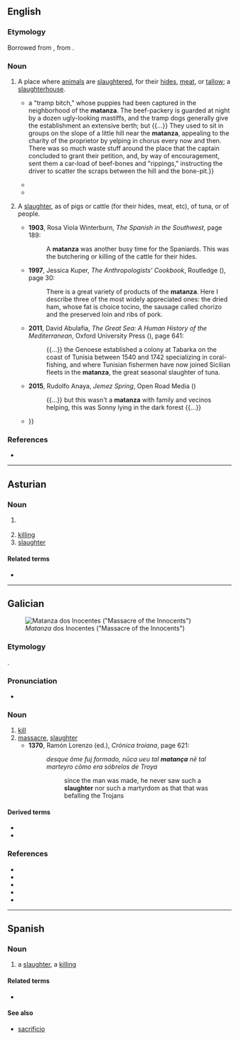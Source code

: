 ==English==

===Etymology===
Borrowed from {{bor|en|es|matanza||slaughter}}, from {{m|es|matar||to kill}}.

===Noun===
{{en-noun}}

# {{rfv-sense|en}} {{lb|en|US|especially|Western US}} A place where [[animal]]s are [[slaughter]]ed, for their [[hide]]s, [[meat]], or [[tallow]]; a [[slaughterhouse]].
#* {{quote-book|en|year=1882| title=Zoological Sketches|author=Felix Leopold Oswald | page=179| passage={{...}} a "tramp bitch," whose puppies had been captured in the neighborhood of the '''matanza'''. The beef-packery is guarded at night by a dozen ugly-looking mastiffs, and the tramp dogs generally give the establishment an extensive berth; but {{...}} They used to sit in groups on the slope of a little hill near the '''matanza''', appealing to the charity of the proprietor by yelping in chorus every now and then. There was so much waste stuff around the place that the captain concluded to grant their petition, and, by way of encouragement, sent them a car-load of beef-bones and "rippings," instructing the driver to scatter the scraps between the hill and the bone-pit.}}
#* {{quote-book|en|year=1997| title=The Anthropologists' Cookbook |author=Jessica Kuper | page=30| passage=There is a great variety of products of the '''matanza'''. Here I describe three of the most widely appreciated ones: the dried ham, whose fat is choice tocino, the sausage called chorizo and the preserved loin and ribs of pork.}}
#* {{quote-book|en|year=2015| title=Two Percent Solutions for the Planet|author=Courtney White | page=45| passage=Before the '''matanza''' could open for business (and stay in business), nine different regulating authorities had to sign off, including organic certification, transportation, the state Environment Department, weights and measures licensing, the Livestock Board, the USDA, and even Homeland Security.}}
# {{lb|en|especially|US}} A [[slaughter]], as of pigs or cattle (for their hides, meat, etc), of tuna, or of people.
#* '''1903''', Rosa Viola Winterburn, ''The Spanish in the Southwest'', page 189:
#*: A '''matanza''' was another busy time for the Spaniards. This was the butchering or killing of the cattle for their hides.
#* '''1997''', Jessica Kuper, ''The Anthropologists' Cookbook'', Routledge ({{ISBN|9780710305435}}), page 30:
#*: There is a great variety of products of the '''matanza'''. Here I describe three of the most widely appreciated ones: the dried ham, whose fat is choice tocino, the sausage called chorizo and the preserved loin and ribs of pork.
#* '''2011''', David Abulafia, ''The Great Sea: A Human History of the Mediterranean'', Oxford University Press ({{ISBN|9780199717323}}), page 641:
#*: {{...}} the Genoese established a colony at Tabarka on the coast of Tunisia between 1540 and 1742 specializing in coral-fishing, and where Tunisian fishermen have now joined Sicilian fleets in the '''matanza''', the great seasonal slaughter of tuna.
#* '''2015''', Rudolfo Anaya, ''Jemez Spring'', Open Road Media ({{ISBN|9781504011846}})
#*: {{...}} but this wasn&#39;t a '''matanza''' with family  and vecinos helping, this was Sonny lying in the dark forest {{...}}
#* {{quote-book|en|year=2020| title=Mestizo the Old Man|author=Marvin Guadalupe Romero | page=| isbn=9781640272378| passage=Tomorrow he would help his grandpa and the neighbors in the '''matanza'''. It was early in the morning; Diego was already awake, anticipating the job that his grandpa had given him. Today is the '''matanza'''; Grandpa was having his usual {{...}}}}

===References===
* {{R:Webster 1913}}

----

==Asturian==

===Noun===
{{ast-noun|f|matances}}

# {{l|en|kill}} {{gloss|act of killing}}
# [[killing]]
# [[slaughter]]

====Related terms====
* {{l|ast|matar}}

----

==Galician==
[[File:Matanza dos Inocentes 1 - Mondoñedo.jpg|thumb|''Matanza'' dos Inocentes ("Massacre of the Innocents")]]

===Etymology===
{{suffix|gl|matar|anza|alt1=Matar|t1=to kill}}.

===Pronunciation===
* {{IPA|gl|/maˈtanθa̝/|/maˈtansa̝/|qual2=western}}

===Noun===
{{gl-noun|f}}

# [[kill]] {{gloss|act of killing}}
# [[massacre]], [[slaughter]]
#* '''1370''', Ramón Lorenzo (ed.), ''Crónica troiana'', page 621:
#*: ''desque õme fuj formado, nũca ueu tal '''matança''' nẽ tal marteyro cõmo era sóbrelos de Troya''
#*:: since the man was made, he never saw such a '''slaughter''' nor such a martyrdom as that that was befalling the Trojans

====Derived terms====
* {{l|gl|Matanza}}
* {{l|gl|matanza do porco}}

===References===
* {{R:DDGM|matança}}
* {{R:gl:CX|matança}}
* {{R:DDLG}}
* {{R:TILG}}
* {{R:TLPGP}}

----

==Spanish==

===Noun===
{{es-noun|f}}

# a [[slaughter]], a [[killing]]

====Related terms====
* {{l|es|matar|pos=v}}

====See also====
* [[sacrificio]] {{g|m}}
{{C|es|Death}}